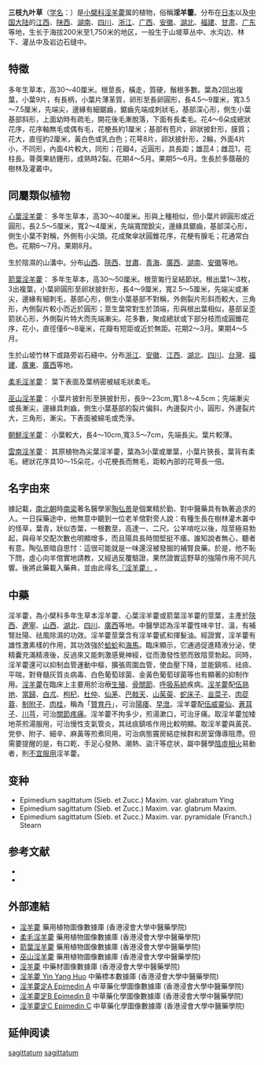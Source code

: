 {{medical}}
{{Speciesbox
| name = 三枝九叶草
| status = 
| status_system = 
| image = Epimedium sagittatum 1.JPG
| genus = Epimedium
| species = sagittatum
| authority = (Sieb. & Zucc.) Maxim.
| subdivision_ranks =[[变种|变种]]
| subdivision =
* 三枝九叶草 ''E. s.'' var. ''sagittatum''
* 光叶淫羊藿 ''E. s.'' var. ''glabratum''
}}

'''三枝九叶草'''（[[学名|学名]]：{{lang|la|''Epimedium sagittatum''}}）是[[小檗科|小檗科]][[淫羊藿|淫羊藿]]属的植物，俗稱'''淫羊藿'''。分布在[[日本|日本]]以及[[中国大陆|中国大陆]]的[[江西|江西]]、[[陕西|陕西]]、[[湖南|湖南]]、[[四川|四川]]、[[浙江|浙江]]、[[广西|广西]]、[[安徽|安徽]]、[[湖北|湖北]]、[[福建|福建]]、[[甘肃|甘肃]]、[[广东|广东]]等地，生长于海拔200米至1,750米的地区，一般生于山坡草丛中、水沟边、林下、灌丛中及岩边石缝中。

== 特徵 ==
多年生草本，高30～40厘米。根莖長，橫走，質硬，鬚根多數。葉為2回出複葉，小葉9片，有長柄，小葉片薄革質，卵形至長卵圓形，長4.5～9厘米，寬3.5～7.5厘米，先端尖，邊緣有細鋸齒，鋸齒先端成刺狀毛，基部深心形，側生小葉基部斜形，上面幼時有疏毛，開花後毛漸脫落，下面有長柔毛。花4～6朵成總狀花序，花序軸無毛或偶有毛，花梗長約1厘米；基部有苞片，卵狀披針形，膜質；花大，直徑約2厘米，黃白色或乳白色；花萼8片，卵狀披針形，2輪，外面4片小，不同形，內面4片較大，同形；花瓣4，近圓形，具長距；雄蕊4；雌蕊1，花柱長。蓇葖果紡錘形，成熟時2裂。花期4～5月。果期5～6月。生長於多蔭蔽的樹林及灌叢中。

==同屬類似植物==
[[心葉淫羊藿|心葉淫羊藿]]：
多年生草本，高30～40厘米。形與上種相似，但小葉片卵圓形或近圓形，長2.5～5厘米，寬2～4厘米，先端寬闊銳尖，邊緣具鋸齒，基部深心形，側生小葉不對稱，外側有小尖頭。花成聚傘狀圓錐花序，花梗有腺毛；花通常白色。花期6～7月。果期8月。

生於陰濕的山溝中。分布[[山西|山西]]、[[陝西|陝西]]、[[甘肅|甘肅]]、[[青海|青海]]、[[廣西|廣西]]、[[湖南|湖南]]、[[安徽|安徽]]等地。　　

[[箭葉淫羊藿|箭葉淫羊藿]]：
多年生草本，高30～50厘米。根莖匍行呈結節狀。根出葉1～3枚，3出複葉，小葉卵圓形至卵狀披針形，長4～9厘米，寬2.5～5厘米，先端尖或漸尖，邊緣有細刺毛，基部心形，側生小葉基部不對稱，外側裂片形斜而較大，三角形，內側裂片較小而近於圓形；莖生葉常對生於頂端，形與根出葉相似，基部呈歪箭狀心形，外側裂片特大而先端漸尖。花多數，聚成總狀或下部分枝而成圓錐花序，花小，直徑僅6～8毫米，花瓣有短距或近於無距。花期2～3月。果期4～5月。

生於山坡竹林下或路旁岩石縫中。分布[[浙江|浙江]]、[[安徽|安徽]]、[[江西|江西]]、[[湖北|湖北]]、[[四川|四川]]、[[台灣|台灣]]、[[福建|福建]]、[[廣東|廣東]]、[[廣西|廣西]]等地。　　

[[柔毛淫羊藿|柔毛淫羊藿]]：
葉下表面及葉柄密被絨毛狀柔毛。　　

[[巫山淫羊藿|巫山淫羊藿]]：
小葉片披針形至狹披針形，長9～23cm,寬1.8～4.5cm；先端漸尖或長漸尖，邊緣具刺齒，側生小葉基部的裂片偏斜，內邊裂片小，圓形，外邊裂片大，三角形，漸尖。下表面被綿毛或禿淨。　　

[[朝鮮淫羊藿|朝鮮淫羊藿]]：
小葉較大，長4～10cm,寬3.5～7cm，先端長尖。葉片較薄。　　

[[雲南淫羊藿|雲南淫羊藿]]：
其原植物為尖葉淫羊藿，葉為3小葉或單葉，小葉片狹長，葉背有柔毛。總狀花序具10～15朵花，小花梗長而無毛，距較內部的花萼長一倍。

== 名字由來 ==
據記載，[[南北朝|南北朝]]時[[南梁|南梁]]著名醫學家[[陶弘景|陶弘景]]是個業精於勤、對中醫藥具有執著追求的人。一日採藥途中，他無意中聽到一位老羊倌對旁人說：有種生長在樹林灌木叢中的怪草，葉青，狀似杏葉，一根數莖，高達一、二尺。公羊啃吃以後，陰莖極易勃起，與母羊交配次數也明顯增多，而且陽具長時間堅挺不痿。誰知說者無心，聽者有意。陶弘景暗自思忖：這很可能就是一味還沒被發掘的補腎良藥。於是，他不恥下問，虛心向羊倌實地請教，又經過反覆驗證，果然證實這野草的強陽作用不同凡響。後將此藥載入藥典，並由此得名[[『|『]][[淫羊藿|淫羊藿]][[』|』]] 。

==中藥==
淫羊藿，為小檗科多年生草本淫羊藿、心葉淫羊藿或箭葉淫羊藿的莖葉，主產於[[陝西|陝西]]、[[遼寧|遼寧]]、[[山西|山西]]、[[湖北|湖北]]、[[四川|四川]]、[[廣西|廣西]]等地。中醫學認為淫羊藿性味辛甘、溫，有補腎壯陽、祛風除濕的功效。淫羊藿莖葉含有淫羊藿甙和揮髮油。經證實，淫羊藿有雄性激素樣的作用，其功效強於[[蛤蚧|蛤蚧]]和[[海馬|海馬]]。臨床顯示，它通過促進精液分泌，使精囊充滿精液後，反過來又能刺激感覺神經，從而激發性慾而致陰莖勃起。同時，淫羊藿還可以抑制血管運動中樞，擴張周圍血管，使血壓下降，並能鎮咳、祛痰、平喘，對脊髓灰質炎病毒、白色葡萄球菌、金黃色葡萄球菌等也有顯著的抑制作用。[[淫羊藿|淫羊藿]]在臨床上主要用於治療[[生殖|生殖]]、[[骨關節|骨關節]]、[[呼吸系統|呼吸系統]]疾病。[[淫羊藿|淫羊藿]]配[[伍熟地|伍熟地]]、[[當歸|當歸]]、[[白朮|白朮]]、[[枸杞|枸杞]]、[[杜仲|杜仲]]、[[仙茅|仙茅]]、[[巴戟天|巴戟天]]、[[山茱萸|山茱萸]]、[[蛇床子|蛇床子]]、[[韭菜子|韭菜子]]、[[肉蓯蓉|肉蓯蓉]]、[[制附子|制附子]]、[[肉桂|肉桂]]，稱為「[[贊育丹|贊育丹]]」，可治[[陽痿|陽痿]]、[[早泄|早泄]]。淫羊藿配[[伍威靈仙|伍威靈仙]]、[[蒼耳子|蒼耳子]]、[[川芎|川芎]]，可治[[關節疼痛|關節疼痛]]。淫羊藿不拘多少，煎湯漱口，可治牙痛。取淫羊藿加矮地茶煎湯服用，可治慢性支氣管炎，其祛痰鎮咳作用比較明顯。取淫羊藿與黃芪、党參、附子、細辛、麻黃等煎煮同用，可治病態竇房結症候群和房室傳導阻滯。但需要提醒的是，有口乾、手足心發熱、潮熱、盜汗等症状，屬中醫學[[陰虛相火|陰虛相火]]易動者，則[[不宜服用|不宜服用]]淫羊藿。
　　
== 变种 ==
* Epimedium sagittatum (Sieb. et Zucc.) Maxim. var. glabratum Ying
* Epimedium sagittatum (Sieb. et Zucc.) Maxim. var. glabrum Maxim.
* Epimedium sagittatum (Sieb. et Zucc.) Maxim. var. pyramidale (Franch.) Stearn

== 参考文献 ==
<div class="references-small">
* {{cite web| url =http://www.bioinfo.cn/db05/KmzwSpecies.php?action=view&id=17118| title =三枝九叶草（原变种）| work =《中国高等植物数据库全库》| publisher =中国科学院微生物研究所| author =昆明植物研究所| accessdate =2009-02-20| deadurl =yes| archiveurl =https://web.archive.org/web/20160305060425/http://www.bioinfo.cn/db05/KmzwSpecies.php?action=view&id=17118| archivedate =2016-03-05}}
* {{CPNI| zh=光叶淫羊藿 | id=142-49502 | binomial=Epimedium sagittatum | authority=Ying | var=glabratum | accessdate=2013-01-18}}
</div>

==外部連結==
*[https://libproject.hkbu.edu.hk/was40/detail?lang=ch&channelid=1288&searchword=herb_id=D00194  淫羊藿] {{Wayback|url=https://libproject.hkbu.edu.hk/was40/detail?lang=ch&channelid=1288&searchword=herb_id=D00194 |date=20210624195936 }} 藥用植物圖像數據庫 (香港浸會大學中醫藥學院) {{zh}}{{en}}
*[https://libproject.hkbu.edu.hk/was40/detail?lang=ch&channelid=1288&searchword=herb_id=D00190  柔毛淫羊藿] {{Wayback|url=https://libproject.hkbu.edu.hk/was40/detail?lang=ch&channelid=1288&searchword=herb_id=D00190 |date=20210624200200 }} 藥用植物圖像數據庫 (香港浸會大學中醫藥學院) {{zh}}{{en}}
*[https://libproject.hkbu.edu.hk/was40/detail?lang=ch&channelid=1288&searchword=herb_id=D00188  箭葉淫羊藿] {{Wayback|url=https://libproject.hkbu.edu.hk/was40/detail?lang=ch&channelid=1288&searchword=herb_id=D00188 |date=20210624195956 }} 藥用植物圖像數據庫 (香港浸會大學中醫藥學院) {{zh}}{{en}}
*[https://libproject.hkbu.edu.hk/was40/detail?lang=ch&channelid=1288&searchword=herb_id=D00192  巫山淫羊藿] {{Wayback|url=https://libproject.hkbu.edu.hk/was40/detail?lang=ch&channelid=1288&searchword=herb_id=D00192 |date=20210624201425 }} 藥用植物圖像數據庫 (香港浸會大學中醫藥學院) {{zh}}{{en}}
*[https://sys01.lib.hkbu.edu.hk/cmed/mmid/detail.php?pid=B00294 淫羊藿] 中藥材圖像數據庫  (香港浸會大學中醫藥學院) {{zh}}{{en}} 
* [http://libproject.hkbu.edu.hk/was40/detail?channelid=44273&searchword=herb_id=D00563 淫羊藿 Yin Yang Huo]{{Wayback|url=http://libproject.hkbu.edu.hk/was40/detail?channelid=44273&searchword=herb_id=D00563 |date=20190218222202 }} 中藥標本數據庫 (香港浸會大學中醫藥學院) {{zh-hant}}{{en}}
* [http://libproject.hkbu.edu.hk/was40/detail?channelid=22253&lang=cht&searchword=code=P00478 淫羊藿定A Epimedin A]{{Wayback|url=http://libproject.hkbu.edu.hk/was40/detail?channelid=22253&lang=cht&searchword=code=P00478 |date=20150716114649 }} 中草藥化學圖像數據庫 (香港浸會大學中醫藥學院) {{zh}}{{en}}
* [http://libproject.hkbu.edu.hk/was40/detail?channelid=22253&lang=cht&searchword=code=P00479 淫羊藿定B Epimedin B]{{Wayback|url=http://libproject.hkbu.edu.hk/was40/detail?channelid=22253&lang=cht&searchword=code=P00479 |date=20160304201611 }} 中草藥化學圖像數據庫 (香港浸會大學中醫藥學院) {{zh}}{{en}}
* [http://libproject.hkbu.edu.hk/was40/detail?channelid=22253&lang=cht&searchword=code=P00480 淫羊藿定C Epimedin C]{{Wayback|url=http://libproject.hkbu.edu.hk/was40/detail?channelid=22253&lang=cht&searchword=code=P00480 |date=20150526112054 }} 中草藥化學圖像數據庫 (香港浸會大學中醫藥學院) {{zh}}{{en}}

== 延伸阅读 ==
{{Wikisource further reading}}
{{Taxonbar|from=Q15326323}}

[[Category:淫羊藿属|sagittatum]]
[[Category:藥用植物|sagittatum]]